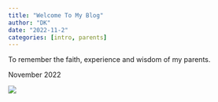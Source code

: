 ```yaml
---
title: "Welcome To My Blog"
author: "DK"
date: "2022-11-2"
categories: [intro, parents]
---
```


To remember the faith, experience and wisdom of my parents.

November 2022

![](mom_dad.jpeg)

